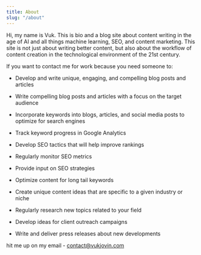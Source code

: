 ```yaml
---
title: About
slug: "/about"
---
```


Hi, my name is Vuk. This is bio and a blog site about content writing in the age of AI and all things machine learning, SEO, and content marketing. This site is not just about writing better content, but also about the workflow of content creation in the technological environment of the 21st century.

If you want to contact me for work because you need someone to:

- Develop and write unique, engaging, and compelling blog posts and articles

- Write compelling blog posts and articles with a focus on the target audience

- Incorporate keywords into blogs, articles, and social media posts to optimize for search engines

- Track keyword progress in Google Analytics

- Develop SEO tactics that will help improve rankings

- Regularly monitor SEO metrics

- Provide input on SEO strategies

- Optimize content for long tail keywords

- Create unique content ideas that are specific to a given industry or niche

- Regularly research new topics related to your field

- Develop ideas for client outreach campaigns

- Write and deliver press releases about new developments

hit me up on my email - contact@vukjovin.com

